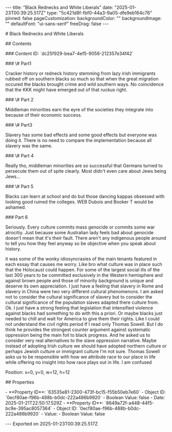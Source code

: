 \-\-\-
title: "Black Rednecks and White Liberals"
date: "2025-01-23T00:39:25.517Z"
type: "5c421d8f-fbf0-44a3-9a05-dfe9eb164c76"
pinned: false
pageCustomization:
 backgroundColor: ""
 backgroundImage: ""
 defaultFont: "ui-sans-serif"
 freeDrag: false
\-\-\-

\# Black Rednecks and White Liberals

\## Contents

\### Content ID: \`dc25f929-bea7-4ef5-9056-212357e34f42\`

\### \\# Part1

Cracker history or redneck history stemming from lazy irish immigrants rubbed off on southern blacks so much so that when the great migration occured the blacks brought crime and wild southern ways. No coincidence that the KKK might have emerged out of that ruckus right.

\### \\# Part 2

Middleman minorities earn the eyre of the societies they integrate into because of their economic success.

\### \\# Part3

Slavery has some bad effects and some good effects but everyone was doing it. There is no need to compare the implementation because all slavery was the same.

\### \\# Part 4

Really tho, middleman minorities are so successful that Germans turned to persecute them out of spite clearly. Most didn't even care about Jews being Jews...

\### \\# Part 5

Blacks can learn at school and do but those dancing kappas obsessed with looking good ruined the colleges. WEB Dubois and Booker T would be ashamed.

\### Part 6

Seriously. Every culture commits mass genocide or commits some war atrocitiy. Just because some Australian lady feels bad about genocide doesn't mean that it's their fault. There aren't any indigenous people around to tell you how they feel anyway so be objective when you speak about history.

it was some of the wonky idiosyncrasies of the main tenants featured in each essay that causes me worry. Like bro what culture was in place such that the Holocaust could happen. For some of the largest social ills of the last 300 years to be committed exclusively in the Western hemisphere and against brown people and those of minority background is unique and deserve its own appreciation. I just have a feeling that slavery in Rome and slavery in China were two very different cultural phenomenons. I am asked not to consider the cultural significance of slavery but to consider the cultural significance of the population slaves adapted there culture from. Ok. I just have a strong feeling that legislation that intensified violence against blacks had something to do with this a priori. Or maybe blacks just needed to chill and wait for America to give them their rights. Like I could not understand the civil rights period If I read only Thomas Sowell. But I do think he provides the strongest counter argument against systematic oppression being the main foil to black progress. And he asked us to consider very real alternatives to the slave oppression narrative. Maybe instead of adopting Irish culture we should have adopted northern culture or perhaps Jewish culture or immigrant culture I'm not sure. Thomas Sowell asks us to be responsible with how we attribute race to our place in life while offering no insight into how race plays out in life. I am confused

Position: x=0, y=0, w=12, h=12

\## Properties

\- \*\*Property ID\*\*: \`63535e81-2300-473f-bc15-f55b50eb7e60\`
 \- Object ID: \`0ecf80ae-f96b-488b-b0dc-222a486b9920\`
 \- Boolean Value: false
 \- Date: 2025-01-21T22:50:17.529Z
\- \*\*Property ID\*\*: \`8649a72f-a448-44f5-bc9e-395ac8057364\`
 \- Object ID: \`0ecf80ae-f96b-488b-b0dc-222a486b9920\`
 \- Value:
 \- Boolean Value: false

\-\-\-
Exported on 2025-01-23T00:39:25.517Z